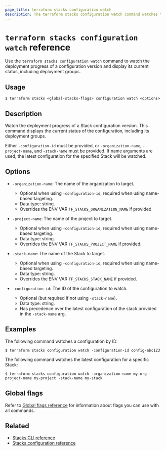```yaml
---
page_title: terraform stacks configuration watch
description: The terraform stacks configuration watch command watches the progress of a configuration.
---
```


# `terraform stacks configuration watch` reference

Use the `terraform stacks configuration watch` command to watch the deployment progress of a configuration version and display its current status, including deployment groups.

## Usage

```shell-session
$ terraform stacks <global-stacks-flags> configuration watch <options>
```

## Description

Watch the deployment progress of a Stack configuration version. This command  displays the current status of the configuration, including its deployment groups.

Either `-configuration-id` must be provided, or `-organization-name`, `-project-name`, and `-stack-name` must be provided. If name arguments are used, the latest configuration for the specified Stack will be watched.

## Options

- `-organization-name`: The name of the organization to target.
    - Optional when using `-configuration-id`, required when using name-based targeting.
    - Data type: string.
    - Overrides the ENV VAR `TF_STACKS_ORGANIZATION_NAME` if provided.

- `-project-name`: The name of the project to target.
    - Optional when using `-configuration-id`, required when using name-based targeting.
    - Data type: string.
    - Overrides the ENV VAR `TF_STACKS_PROJECT_NAME` if provided.

- `-stack-name`: The name of the Stack to target.
    - Optional when using `-configuration-id`, required when using name-based targeting.
    - Data type: string.
    - Overrides the ENV VAR `TF_STACKS_STACK_NAME` if provided.

- `-configuration-id`: The ID of the configuration to watch.
    - Optional (but required if not using `-stack-name`).
    - Data type: string.
    - Has precedence over the latest configuration of the stack provided in the `-stack-name` arg.

## Examples

The following command watches a configuration by ID:

```shell-session
$ terraform stacks configuration watch -configuration-id config-abc123
```

The following command watches the latest configuration for a specific Stack:

```shell-session
$ terraform stacks configuration watch -organization-name my-org -project-name my-project -stack-name my-stack
```

## Global flags

Refer to [Global flags reference](/terraform/cli/commands/stacks/global-flags) for information about flags you can use with all commands.

## Related

- [Stacks CLI reference](/terraform/cli/commands/stacks)
- [Stacks configuration reference](/terraform/cli/commands/stacks/configuration)
